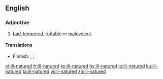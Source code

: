 ==English==

===Adjective===
{{en-adj}}

# [[bad-tempered]], [[irritable]] or [[malevolent]]

====Translations====
{{trans-top|irritable or malevolent}}
* Finnish: {{t|fi|äkeäluontoinen}}, {{t|fi|pahansisuinen}} {{qualifier|bad-tempered}}; {{t|fi|pahantahtoinen}} {{qualifier|malevolent}}
{{trans-mid}}
{{trans-bottom}}

[[et:ill-natured]]
[[fr:ill-natured]]
[[ko:ill-natured]]
[[hy:ill-natured]]
[[io:ill-natured]]
[[ku:ill-natured]]
[[ta:ill-natured]]
[[vi:ill-natured]]
[[zh:ill-natured]]